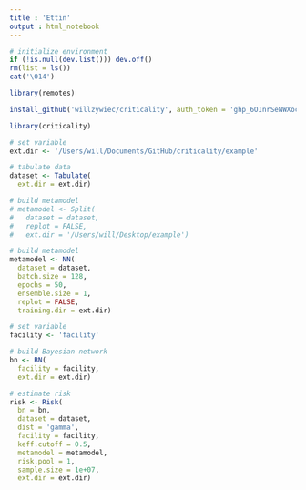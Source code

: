 ```yaml
---
title : 'Ettin'
output : html_notebook
---
```


```r

# initialize environment
if (!is.null(dev.list())) dev.off()
rm(list = ls())
cat('\014')

```

```r

library(remotes)

install_github('willzywiec/criticality', auth_token = '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', quiet = TRUE)

library(criticality)

# set variable
ext.dir <- '/Users/will/Documents/GitHub/criticality/example'

# tabulate data
dataset <- Tabulate(
  ext.dir = ext.dir)

```

```r

# build metamodel
# metamodel <- Split(
#   dataset = dataset,
#   replot = FALSE,
#   ext.dir = '/Users/will/Desktop/example')

# build metamodel
metamodel <- NN(
  dataset = dataset,
  batch.size = 128,
  epochs = 50,
  ensemble.size = 1,
  replot = FALSE,
  training.dir = ext.dir)

```

```r

# set variable
facility <- 'facility'

# build Bayesian network
bn <- BN(
  facility = facility,
  ext.dir = ext.dir)

# estimate risk
risk <- Risk(
  bn = bn,
  dataset = dataset,
  dist = 'gamma',
  facility = facility,
  keff.cutoff = 0.5,
  metamodel = metamodel,
  risk.pool = 1,
  sample.size = 1e+07,
  ext.dir = ext.dir)

```
